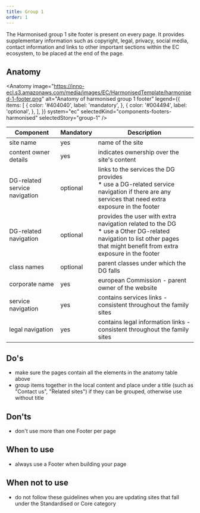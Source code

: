 ```yaml
---
title: Group 1
order: 1
---
```



<Paragraph size="lead">
  The Harmonised group 1 site footer is present on every page. It provides
  supplementary information such as copyright, legal, privacy, social media,
  contact information and links to other important sections within the EC
  ecosystem, to be placed at the end of the page.
</Paragraph>

## Anatomy

<Anatomy
  image="https://inno-ecl.s3.amazonaws.com/media/images/EC/HarmonisedTemplate/harmonised-1-footer.png"
  alt="Anatomy of harmonised group 1 footer"
  legend={{
    items: [
      {
        color: '#404040',
        label: 'mandatory',
      },
      {
        color: '#004494',
        label: 'optional',
      },
    ],
  }}
  system="ec"
  selectedKind="components-footers-harmonised"
  selectedStory="group-1"
/>

| Component                     | Mandatory | Description                                                                                                                                                                  |
| ----------------------------- | --------- | ---------------------------------------------------------------------------------------------------------------------------------------------------------------------------- |
| site name                     | yes       | name of the site                                                                                                                                                             |
| content owner details         | yes       | indicates ownership over the site's content                                                                                                                                  |
| DG-related service navigation | optional  | links to the services the DG provides<br />\* use a DG-related service navigation if there are any services that need extra exposure in the footer                           |
| DG-related navigation         | optional  | provides the user with extra navigation related to the DG<br />\* use a Other DG-related navigation to list other pages that might benefit from extra exposure in the footer |
| class names                   | optional  | parent classes under which the DG falls                                                                                                                                      |
| corporate name                | yes       | european Commission - parent owner of the website                                                                                                                            |
| service navigation            | yes       | contains services links - consistent throughout the family sites                                                                                                             |
| legal navigation              | yes       | contains legal information links - consistent throughout the family sites                                                                                                    |

## Do's

- make sure the pages contain all the elements in the anatomy table above
- group items together in the local content and place under a title (such as "Contact us", "Related sites") if they can be grouped, otherwise use without title

## Don'ts

- don't use more than one Footer per page

## When to use

- always use a Footer when building your page

## When not to use

- do not follow these guidelines when you are updating sites that fall under the <Link to="/ec/standardised-template/">Standardised</Link> or <Link to="/ec/core-template/">Core</Link> category
